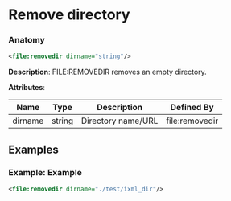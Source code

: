 # Remove directory

### Anatomy

```xml
<file:removedir dirname="string"/>
```

 **Description**:
 FILE:REMOVEDIR removes an empty directory.

**Attributes**:

| Name | Type | Description | Defined By |
| ---- | ---- | ----------- | ---------- |
| dirname | string | Directory name/URL | file:removedir |


## Examples

### Example: Example

```xml
<file:removedir dirname="./test/ixml_dir"/>
```

